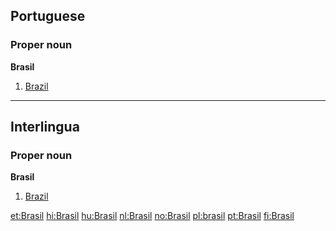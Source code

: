 ==Portuguese==
===Proper noun===
'''Brasil'''
# [[Brazil]]

----

==Interlingua==
===Proper noun===
'''Brasil'''
# [[Brazil]]

[[et:Brasil]]
[[hi:Brasil]]
[[hu:Brasil]]
[[nl:Brasil]]
[[no:Brasil]]
[[pl:brasil]]
[[pt:Brasil]]
[[fi:Brasil]]